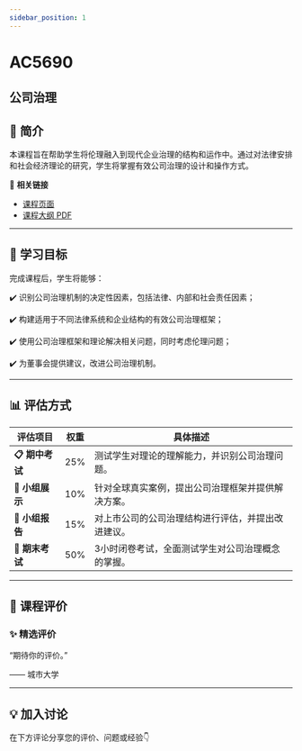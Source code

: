 ```yaml
---
sidebar_position: 1
---
```


# AC5690
## 公司治理

## **📘 简介**
本课程旨在帮助学生将伦理融入到现代企业治理的结构和运作中。通过对法律安排和社会经济理论的研究，学生将掌握有效公司治理的设计和操作方式。

🔗 **相关链接**
- [课程页面](https://www.cityu.edu.hk/catalogue/pg/202526/course/AC5690.htm)
- [课程大纲 PDF](https://www.cityu.edu.hk/catalogue/pg/202526/course/AC5690.pdf)

---

## **🎯 学习目标**

完成课程后，学生将能够：


✔️ 识别公司治理机制的决定性因素，包括法律、内部和社会责任因素；

✔️ 构建适用于不同法律系统和企业结构的有效公司治理框架；

✔️ 使用公司治理框架和理论解决相关问题，同时考虑伦理问题；

✔️ 为董事会提供建议，改进公司治理机制。

---

## **📊 评估方式**

| **评估项目**               | **权重** | **具体描述**                                                                                     |
|---------------------------|---------|-----------------------------------------------------------------------------------------------|
| **📋 期中考试**             | 25%     | 测试学生对理论的理解能力，并识别公司治理问题。                                                   |
| **📝 小组展示**             | 10%     | 针对全球真实案例，提出公司治理框架并提供解决方案。                                               |
| **📄 小组报告**             | 15%     | 对上市公司的公司治理结构进行评估，并提出改进建议。                                               |
| **🎤 期末考试**             | 50%     | 3小时闭卷考试，全面测试学生对公司治理概念的掌握。                                                |

---

## **💬 课程评价**

### ✨ **精选评价**
<div className={commentStyles.commentBox}>
    <p className={commentStyles.commentText}>
        “期待你的评价。”
    </p>
    <p className={commentStyles.commentAuthor}>—— 城市大学</p>
</div>

---

## **💡 加入讨论**

在下方评论分享您的评价、问题或经验👇
<Utterances />